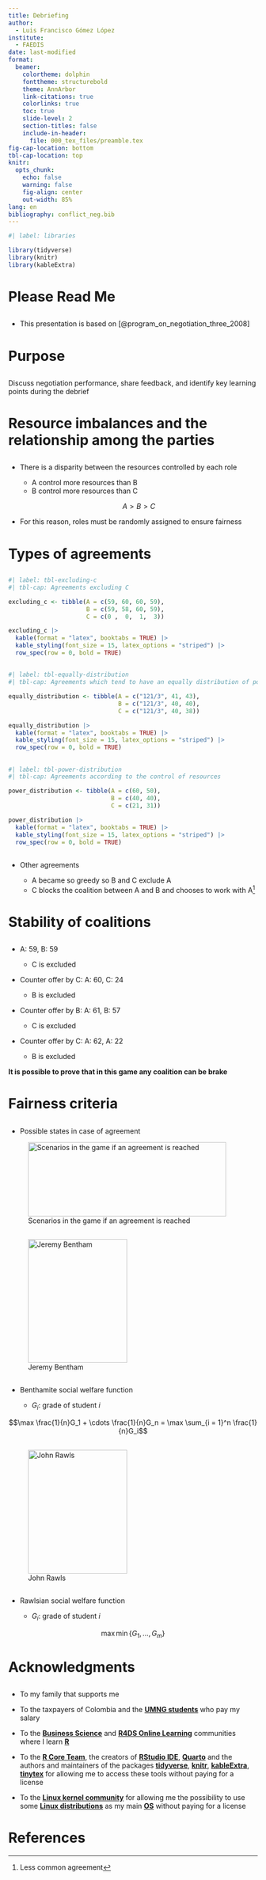 ```yaml
---
title: Debriefing
author: 
  - Luis Francisco Gómez López
institute: 
  - FAEDIS
date: last-modified
format: 
  beamer:
    colortheme: dolphin
    fonttheme: structurebold
    theme: AnnArbor
    link-citations: true
    colorlinks: true
    toc: true
    slide-level: 2
    section-titles: false
    include-in-header:
      file: 000_tex_files/preamble.tex
fig-cap-location: bottom
tbl-cap-location: top
knitr: 
  opts_chunk: 
    echo: false
    warning: false
    fig-align: center
    out-width: 85%
lang: en
bibliography: conflict_neg.bib
---
```


```r
#| label: libraries

library(tidyverse)
library(knitr)
library(kableExtra)
```

# Please Read Me

## 

-   This presentation is based on [@program_on_negotiation_three_2008]

# Purpose

##

Discuss negotiation performance, share feedback, and identify key learning points during the debrief

# Resource imbalances and the relationship among the parties

##

- There is a disparity between the resources controlled by each role

    - A control more resources than B
    - B control more resources than C
    
    $$A > B > C$$

- For this reason, roles must be randomly assigned to ensure fairness

# Types of agreements

##

```r
#| label: tbl-excluding-c
#| tbl-cap: Agreements excluding C

excluding_c <- tibble(A = c(59, 60, 60, 59),
                      B = c(59, 58, 60, 59),
                      C = c(0 ,  0,  1,  3))

excluding_c |>
  kable(format = "latex", booktabs = TRUE) |>  
  kable_styling(font_size = 15, latex_options = "striped") |> 
  row_spec(row = 0, bold = TRUE)
```

##

```r
#| label: tbl-equally-distribution
#| tbl-cap: Agreements which tend to have an equally distribution of points

equally_distribution <- tibble(A = c("121/3", 41, 43),
                               B = c("121/3", 40, 40),
                               C = c("121/3", 40, 38))

equally_distribution |>
  kable(format = "latex", booktabs = TRUE) |>  
  kable_styling(font_size = 15, latex_options = "striped") |> 
  row_spec(row = 0, bold = TRUE)
```

##

```r
#| label: tbl-power-distribution
#| tbl-cap: Agreements according to the control of resources

power_distribution <- tibble(A = c(60, 50),
                             B = c(40, 40),
                             C = c(21, 31))

power_distribution |>
  kable(format = "latex", booktabs = TRUE) |>  
  kable_styling(font_size = 15, latex_options = "striped") |> 
  row_spec(row = 0, bold = TRUE)
```

##

- Other agreements

    - A became so greedy so B and C exclude A
    - C blocks the coalition between A and B and chooses to work with A[^1]
    
[^1]: Less common agreement

# Stability of coalitions

##

- A: 59, B: 59

    - C is excluded

- Counter offer by C: A: 60, C: 24

    - B is excluded
    
- Counter offer by B: A: 61, B: 57 

    - C is excluded

- Counter offer by C: A: 62, A: 22 

    - B is excluded

**It is possible to prove that in this game any coalition can be brake**

# Fairness criteria

##

- Possible states in case of agreement

![Scenarios in the game if an agreement is reached](000_images/009_possible_states_in_case_of_agreement.png){#fig-possible-states-in-case-of-agreement width="400px" height="150px"}

##

![Jeremy Bentham](000_images/009_jeremy_bentham_by_henry_william_pickersgill_detail.jpg){#fig-jeremy-bentham-by-henry-william-pickersgill-detail width="200px" height="250px"}

##

- Benthamite social welfare function

    - $G_i$: grade of student $i$
    
$$\max \frac{1}{n}G_1 + \cdots \frac{1}{n}G_n = \max \sum_{i = 1}^n \frac{1}{n}G_i$$

##

![John Rawls](000_images/009_john_rawls_1971_photo_portrait.jpg){#fig-john-rawls-1971-photo-portrait width="200px" height="250px"}

##

- Rawlsian social welfare function 

    - $G_i$: grade of student $i$
    
$$\max \min \{ G_1, \ldots, G_m \}$$

# Acknowledgments

##

-   To my family that supports me

-   To the taxpayers of Colombia and the [**UMNG students**](https://www.umng.edu.co/estudiante) who pay my salary

-   To the [**Business Science**](https://www.business-science.io/) and [**R4DS Online Learning**](https://www.rfordatasci.com/) communities where I learn [**R**](https://www.r-project.org/about.html)

-   To the [**R Core Team**](https://www.r-project.org/contributors.html), the creators of [**RStudio IDE**](https://rstudio.com/products/rstudio/), [**Quarto**](https://quarto.org/) and the authors and maintainers of the packages [**tidyverse**](https://CRAN.R-project.org/package=tidyverse), [**knitr**](https://CRAN.R-project.org/package=knitr), [**kableExtra**](https://CRAN.R-project.org/package=kableExtra), [**tinytex**](https://CRAN.R-project.org/package=tinytex) for allowing me to access these tools without paying for a license

-   To the [**Linux kernel community**](https://www.kernel.org/category/about.html) for allowing me the possibility to use some [**Linux distributions**](https://static.lwn.net/Distributions/) as my main [**OS**](https://en.wikipedia.org/wiki/Operating_system) without paying for a license

# References {.allowframebreaks}
